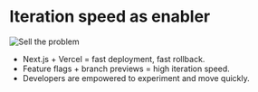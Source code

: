 

<Columns columns={2}>

<Column>
<CentralContent>

# Iteration speed as enabler

</CentralContent>
</Column>
<Column>
<CentralContent>
  <Image src={SellTheProblem} alt="Sell the problem" />
  </CentralContent>
</Column>
</Columns>


<Notes>

- Next.js + Vercel = fast deployment, fast rollback.
- Feature flags + branch previews = high iteration speed.
- Developers are empowered to experiment and move quickly.

</Notes>
